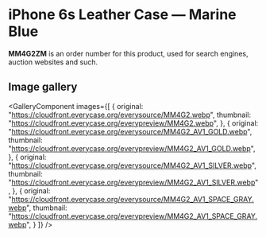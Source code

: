 
# iPhone 6s Leather Case — Marine Blue

<Callout type='info' emoji='👉🏻'>**MM4G2ZM** is an order number for this product, used for search engines, auction websites and such.</Callout>

## Image gallery

<GalleryComponent
    images={[
      {
        original: "https://cloudfront.everycase.org/everysource/MM4G2.webp",
        thumbnail: "https://cloudfront.everycase.org/everypreview/MM4G2.webp",
      },
      {
        original: "https://cloudfront.everycase.org/everysource/MM4G2_AV1_GOLD.webp",
        thumbnail: "https://cloudfront.everycase.org/everypreview/MM4G2_AV1_GOLD.webp",
      },
      {
        original: "https://cloudfront.everycase.org/everysource/MM4G2_AV1_SILVER.webp",
        thumbnail: "https://cloudfront.everycase.org/everypreview/MM4G2_AV1_SILVER.webp",
      },
      {
        original: "https://cloudfront.everycase.org/everysource/MM4G2_AV1_SPACE_GRAY.webp",
        thumbnail: "https://cloudfront.everycase.org/everypreview/MM4G2_AV1_SPACE_GRAY.webp",
      }
    ]}
  />
